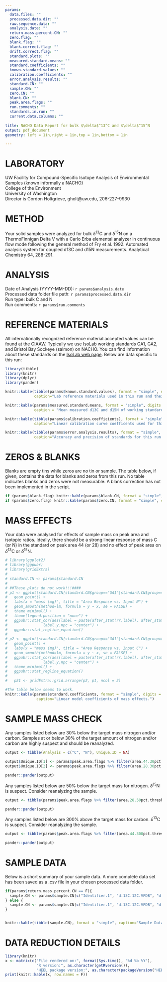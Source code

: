 ```yaml
---
params:
  data.files: ""
  processed.data.dir: ""
  raw.sequence.data: ""
  analysis.date: ""
  return.mass.percent.CN: ""
  zero.flag: ""
  blank.flag: ""
  blank.correct.flag: ""
  drift.correct.flag: ""
  standard.plots: ""
  measured.standard.means: ""
  standard.coefficients: ""
  known.standard.values: ""
  calibration.coefficients: ""
  error.analysis.results: ""
  standard.CN: ""
  sample.CN: ""
  zero.CN: ""
  blank.CN: ""
  peak.area.flags: ""
  run.comments: ""
  standards.in.run: ""
  current.data.columns: ""
  
title: NACHO Data Report for bulk $\delta$^13^C and $\delta$^15^N
output: pdf_document 
geometry: left = 1in,right = 1in,top = 1in,bottom = 1in 

---
```

# LABORATORY																						
UW Facility for Compound-Specific Isotope Analysis of Environmental Samples (known informally a NACHO)  
College of the Environment  
University of Washington  
Director is Gordon Holtgrieve, gholt@uw.edu, 206-227-9930  
																						
# METHOD																						
Your solid samples were analyzed for bulk $\delta$^13^C and $\delta$^15^N on a ThermoFinnigan Delta V with a Carlo Erba elemental analyzer in continuous flow mode following the general method of Fry et al. 1992. Automated analysis system for coupled d13C and d15N measurements. Analytical Chemistry 64, 288-291.	

# ANALYSIS																						
Date of Analysis (YYYY-MM-DD): `r params$analysis.date`																		
Processed data folder file path: `r params$processed.data.dir`  
Run type: bulk C and N																				
Run comments:	`r params$run.comments`																	
																						
# REFERENCE MATERIALS																						
All internationally recognized reference material accepted values can be found at the [CIAAW](http://www.ciaaw.org/). Typically we use IsoLab working standards GA1, GA2, and Bristol Bay Sockeye (salmon) on NACHO.  You can find information about these standards on the [IsoLab web page](https://isolab.ess.washington.edu/resources/standards.php#solid). Below are data specific to this run:  
```r
library(tibble)
library(knitr)
library(dplyr)
library(pander)

knitr::kable(tibble(params$known.standard.values), format = "simple", digits = c(NA, 2,2, 1, 1),
             caption="Lab reference materials used in this run and their accepted values.")

knitr::kable(params$measured.standard.means, format = "simple", digits = 1,
             caption = "Mean measured d13C and d15N of working standards both raw and adjusted to international standards.")

knitr::kable(tibble(params$calibration.coefficients), format = "simple", digits = 4, 
             caption="Linear calibration curve coefficents used for this run (y=mx + b).")

knitr::kable(tibble(params$error.analysis.results), format = "simple", digits = 2, 
             caption="Accuracy and precision of standards for this run.")

```	

# ZEROS & BLANKS
Blanks are empty tins while zeros are no tin or sample. The table below, if given, contains the data for blanks and zeros from this run. No table indicates blanks and zeros were not measurable. A blank correction has not been implemented in the script.
```r

if (params$blank.flag) knitr::kable(params$blank.CN, format = "simple", caption="Blank data.")
if (params$zero.flag) knitr::kable(params$zero.CN, format = "simple", caption="Zero data.")

```

# MASS EFFECTS
Your data were analysed for effects of sample mass on peak area and isotopic ratios. Ideally, there should be a strong linear response of mass C (or N) in the standard on peak area 44 (or 28) and no effect of peak area on $\delta$^13^C or $\delta$^15^N.
```r

# library(ggplot2)
# library(ggpubr)
# library(gridExtra)
# 
# standard.CN <- params$standard.CN
# 
# ##These plots do not work!!!####
# p1 <- ggplot(standard.CN[standard.CN$group=="GA1"|standard.CN$group=="GA2",], aes(x = mass.N.mg, y = Area.28)) +
#   geom_point() +
#   labs(x = "mass (mg)", title = "Area Response vs. Input N") +
#   geom_smooth(method=lm, formula = y ~ x, se = FALSE) +
#   theme_minimal() +
#   theme(legend.position = "none") +
#   ggpubr::stat_cor(aes(label = paste(after_stat(rr.label), after_stat(p.label), sep = "~`,`~")),
#                label.y.npc = "center") +
#   ggpubr::stat_regline_equation()
# 
# p2 <- ggplot(standard.CN[standard.CN$group=="GA1"|standard.CN$group=="GA2",], aes(x = mass.C.mg, y = Area.44)) +
#   geom_point() +
#   labs(x = "mass (mg)", title = "Area Response vs. Input C") +
#   geom_smooth(method=lm, formula = y ~ x, se = FALSE) +
#   ggpubr::stat_cor(aes(label = paste(after_stat(rr.label), after_stat(p.label), sep = "~`,`~")),
#                label.y.npc = "center") +
#   theme_minimal() +
#   ggpubr::stat_regline_equation()
# 
#   p21 <- gridExtra::grid.arrange(p2, p1, ncol = 2)

#The table below seems to work.  
knitr::kable(params$standard.coefficients, format = "simple", digits = 4,
              caption="Linear model coefficients of mass effects.")

```

# SAMPLE MASS CHECK
Any samples listed below are 30% below the target mass nitrogen and/or carbon. Samples at or below 30% of the target amount of nitrogen and/or carbon are highly suspect and should be reanalyzed.
```r

output <- tibble(Analysis = c("C", "N"), Unique.ID = NA)
 
output$Unique.ID[1] <- params$peak.area.flags %>% filter(area.44.30pct.threshold.flag == T) %>% select(unique.ID)
output$Unique.ID[2] <- params$peak.area.flags %>% filter(area.28.30pct.threshold.flag == T) %>% select(unique.ID)

pander::pander(output)

```

Any samples listed below are 50% below the target mass for nitrogen. $\delta$^15^N is suspect. Consider reanalyzing the sample.
```r

output <- tibble(params$peak.area.flags %>% filter(area.28.50pct.threshold.flag == T) %>% select(unique.ID))

pander::pander(output)


```

Any samples listed below are 300% above the target mass for carbon. $\delta$^13^C is suspect. Consider reanalyzing the sample.
```r
output <- tibble(params$peak.area.flags %>% filter(area.44.300pct.threshold.flag == T) %>% select(unique.ID))

pander::pander(output)

```


# SAMPLE DATA
Below is a short summary of your sample data. A more complete data set has been saved as a .csv file in your chosen processed data folder.
```r

if(params$return.mass.percent.CN == F){
  sample.CN <- params$sample.CN[c("Identifier.1", "d.13C.12C.VPDB", "d.15N.14N.air", "mg.C", "mg.N")]
} else {
  sample.CN <- params$sample.CN[c("Identifier.1", "d.13C.12C.VPDB", "d.15N.14N.air", "mass.percent.C", "mass.percent.N")]
}


knitr::kable(tibble(sample.CN), format = "simple", caption="Sample Data", digits = c(NA, 2, 2, 2, 2))

```

# DATA REDUCTION DETAILS
```r
library(knitr)
x <- matrix(c("File rendered on:", format(Sys.time(), "%d %b %Y"),
              "R version:", as.character(getRversion()),
              "HEEL package version:", as.character(packageVersion("HEEL"))), ncol=2, byrow=T)
print(knitr::kable(x, row.names = F))
```






